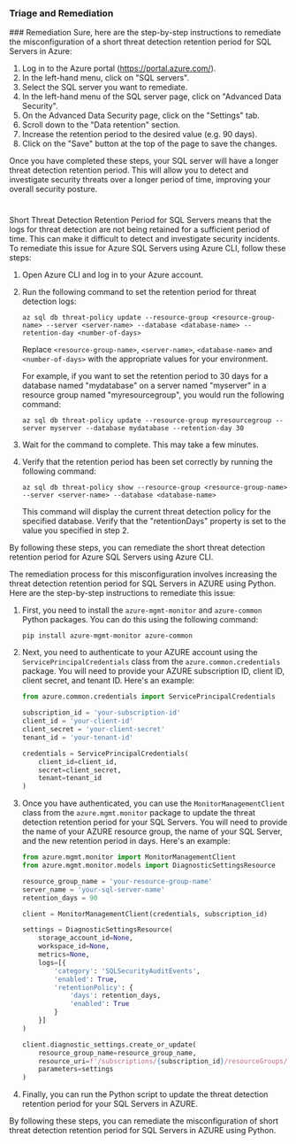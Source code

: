 
### Triage and Remediation
<Tabs>
<Tab title='Remediation'>
### Remediation

<AccordionGroup>
<Accordion title='Using Console' defaultOpen='true'>
Sure, here are the step-by-step instructions to remediate the misconfiguration of a short threat detection retention period for SQL Servers in Azure:

1. Log in to the Azure portal (https://portal.azure.com/).
2. In the left-hand menu, click on "SQL servers".
3. Select the SQL server you want to remediate.
4. In the left-hand menu of the SQL server page, click on "Advanced Data Security".
5. On the Advanced Data Security page, click on the "Settings" tab.
6. Scroll down to the "Data retention" section.
7. Increase the retention period to the desired value (e.g. 90 days).
8. Click on the "Save" button at the top of the page to save the changes.

Once you have completed these steps, your SQL server will have a longer threat detection retention period. This will allow you to detect and investigate security threats over a longer period of time, improving your overall security posture.

#
</Accordion>

<Accordion title='Using CLI'>
Short Threat Detection Retention Period for SQL Servers means that the logs for threat detection are not being retained for a sufficient period of time. This can make it difficult to detect and investigate security incidents. To remediate this issue for Azure SQL Servers using Azure CLI, follow these steps:

1. Open Azure CLI and log in to your Azure account.

2. Run the following command to set the retention period for threat detection logs:

   ```
   az sql db threat-policy update --resource-group <resource-group-name> --server <server-name> --database <database-name> --retention-day <number-of-days>
   ```

   Replace `<resource-group-name>`, `<server-name>`, `<database-name>` and `<number-of-days>` with the appropriate values for your environment.

   For example, if you want to set the retention period to 30 days for a database named "mydatabase" on a server named "myserver" in a resource group named "myresourcegroup", you would run the following command:

   ```
   az sql db threat-policy update --resource-group myresourcegroup --server myserver --database mydatabase --retention-day 30
   ```

3. Wait for the command to complete. This may take a few minutes.

4. Verify that the retention period has been set correctly by running the following command:

   ```
   az sql db threat-policy show --resource-group <resource-group-name> --server <server-name> --database <database-name>
   ```

   This command will display the current threat detection policy for the specified database. Verify that the "retentionDays" property is set to the value you specified in step 2.

By following these steps, you can remediate the short threat detection retention period for Azure SQL Servers using Azure CLI.
</Accordion>

<Accordion title='Using Python'>
The remediation process for this misconfiguration involves increasing the threat detection retention period for SQL Servers in AZURE using Python. Here are the step-by-step instructions to remediate this issue:

1. First, you need to install the `azure-mgmt-monitor` and `azure-common` Python packages. You can do this using the following command:

   ```
   pip install azure-mgmt-monitor azure-common
   ```

2. Next, you need to authenticate to your AZURE account using the `ServicePrincipalCredentials` class from the `azure.common.credentials` package. You will need to provide your AZURE subscription ID, client ID, client secret, and tenant ID. Here's an example:

   ```python
   from azure.common.credentials import ServicePrincipalCredentials

   subscription_id = 'your-subscription-id'
   client_id = 'your-client-id'
   client_secret = 'your-client-secret'
   tenant_id = 'your-tenant-id'

   credentials = ServicePrincipalCredentials(
       client_id=client_id,
       secret=client_secret,
       tenant=tenant_id
   )
   ```

3. Once you have authenticated, you can use the `MonitorManagementClient` class from the `azure.mgmt.monitor` package to update the threat detection retention period for your SQL Servers. You will need to provide the name of your AZURE resource group, the name of your SQL Server, and the new retention period in days. Here's an example:

   ```python
   from azure.mgmt.monitor import MonitorManagementClient
   from azure.mgmt.monitor.models import DiagnosticSettingsResource

   resource_group_name = 'your-resource-group-name'
   server_name = 'your-sql-server-name'
   retention_days = 90

   client = MonitorManagementClient(credentials, subscription_id)

   settings = DiagnosticSettingsResource(
       storage_account_id=None,
       workspace_id=None,
       metrics=None,
       logs=[{
           'category': 'SQLSecurityAuditEvents',
           'enabled': True,
           'retentionPolicy': {
               'days': retention_days,
               'enabled': True
           }
       }]
   )

   client.diagnostic_settings.create_or_update(
       resource_group_name=resource_group_name,
       resource_uri=f'/subscriptions/{subscription_id}/resourceGroups/{resource_group_name}/providers/Microsoft.Sql/servers/{server_name}',
       parameters=settings
   )
   ```

4. Finally, you can run the Python script to update the threat detection retention period for your SQL Servers in AZURE.

By following these steps, you can remediate the misconfiguration of short threat detection retention period for SQL Servers in AZURE using Python.
</Accordion>
</AccordionGroup>
</Tab>
</Tabs>
